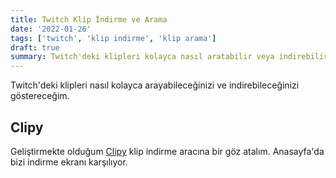 ```yaml
---
title: Twitch Klip İndirme ve Arama
date: '2022-01-26'
tags: ['twitch', 'klip indirme', 'klip arama']
draft: true
summary: Twitch'deki klipleri kolayca nasıl aratabilir veya indirebilirsiniz?
---
```


Twitch'deki klipleri nasıl kolayca arayabileceğinizi ve indirebileceğinizi göstereceğim.

## Clipy

Geliştirmekte olduğum [Clipy](https://clipy.cfyt.me) klip indirme aracına bir göz atalım.
Anasayfa'da bizi indirme ekranı karşılıyor.
